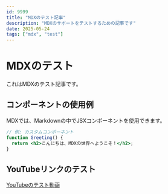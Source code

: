 ```yaml
---
id: 9999
title: "MDXのテスト記事"
description: "MDXのサポートをテストするための記事です"
date: 2025-05-24
tags: ["mdx", "test"]
---
```


# MDXのテスト

これはMDXのテスト記事です。

## コンポーネントの使用例

MDXでは、Markdownの中でJSXコンポーネントを使用できます。

```jsx
// 例: カスタムコンポーネント
function Greeting() {
  return <h2>こんにちは、MDXの世界へようこそ！</h2>;
}
```

## YouTubeリンクのテスト

[YouTubeのテスト動画](https://www.youtube.com/watch?v=dQw4w9WgXcQ)
